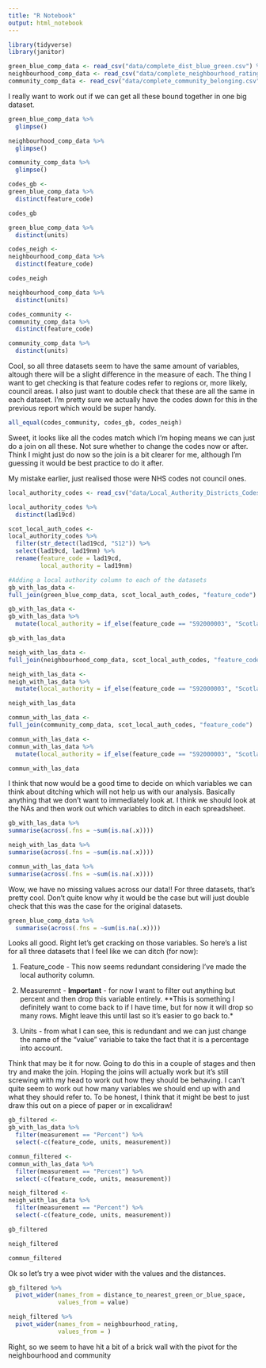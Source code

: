 ```yaml
---
title: "R Notebook"
output: html_notebook
---
```


```r
library(tidyverse)
library(janitor)

green_blue_comp_data <- read_csv("data/complete_dist_blue_green.csv") %>% clean_names()
neighbourhood_comp_data <- read_csv("data/complete_neighbourhood_rating.csv") %>% clean_names()
community_comp_data <- read_csv("data/complete_community_belonging.csv") %>% clean_names()
```

I really want to work out if we can get all these bound together in one big dataset.

```r
green_blue_comp_data %>% 
  glimpse()

neighbourhood_comp_data %>% 
  glimpse()

community_comp_data %>% 
  glimpse()
```

```r
codes_gb <-
green_blue_comp_data %>% 
  distinct(feature_code)

codes_gb

green_blue_comp_data %>% 
  distinct(units)
```

```r
codes_neigh <-
neighbourhood_comp_data %>% 
  distinct(feature_code)

codes_neigh

neighbourhood_comp_data %>% 
  distinct(units)
```

```r
codes_community <-
community_comp_data %>% 
  distinct(feature_code)

community_comp_data %>% 
  distinct(units)
```

Cool, so all three datasets seem to have the same amount of variables, altough there will be a slight difference in the measure of each. The thing I want to get checking is that feature codes refer to regions or, more likely, council areas. I also just want to double check that these are all the same in each dataset. I'm pretty sure we actually have the codes down for this in the previous report which would be super handy. 

```r
all_equal(codes_community, codes_gb, codes_neigh)
```

Sweet, it looks like all the codes match which I'm hoping means we can just do a join on all these. Not sure whether to change the codes now or after. Think I might just do now so the join is a bit clearer for me, although I'm guessing it would be best practice to do it after.

My mistake earlier, just realised those were NHS codes not council ones. 

```r
local_authority_codes <- read_csv("data/Local_Authority_Districts_Codes.csv") %>% clean_names()
```

```r
local_authority_codes %>%
  distinct(lad19cd)
```


```r
scot_local_auth_codes <-
local_authority_codes %>% 
  filter(str_detect(lad19cd, "S12")) %>% 
  select(lad19cd, lad19nm) %>% 
  rename(feature_code = lad19cd,
         local_authority = lad19nm)
```

```r
#Adding a local authority column to each of the datasets
gb_with_las_data <-
full_join(green_blue_comp_data, scot_local_auth_codes, "feature_code")

gb_with_las_data <-
gb_with_las_data %>% 
  mutate(local_authority = if_else(feature_code == "S92000003", "Scotland", local_authority))

gb_with_las_data
```

```r
neigh_with_las_data <-
full_join(neighbourhood_comp_data, scot_local_auth_codes, "feature_code")

neigh_with_las_data <-
neigh_with_las_data %>% 
  mutate(local_authority = if_else(feature_code == "S92000003", "Scotland", local_authority))

neigh_with_las_data
```

```r
commun_with_las_data <-
full_join(community_comp_data, scot_local_auth_codes, "feature_code")

commun_with_las_data <-
commun_with_las_data %>% 
  mutate(local_authority = if_else(feature_code == "S92000003", "Scotland", local_authority))

commun_with_las_data
```

I think that now would be a good time to decide on which variables we can think about ditching which will not help us with our analysis. Basically anything that we don't want to immediately look at. I think we should look at the NAs and then work out which variables to ditch in each spreadsheet.

```r
gb_with_las_data %>% 
summarise(across(.fns = ~sum(is.na(.x))))

neigh_with_las_data %>% 
summarise(across(.fns = ~sum(is.na(.x))))

commun_with_las_data %>%
summarise(across(.fns = ~sum(is.na(.x))))
```

Wow, we have no missing values across our data!! For three datasets, that's pretty cool. Don't quite know why it would be the case but will just double check that this was the case for the original datasets.

```r
green_blue_comp_data %>%
  summarise(across(.fns = ~sum(is.na(.x))))

```

Looks all good. Right let's get cracking on those variables. So here's a list for all three datasets that I feel like we can ditch (for now):

1. Feature_code - This now seems redundant considering I've made the local authority column.

2. Measuremnt - **Important** - for now I want to filter out anything but percent and then drop this variable entirely. **This is something I definitely want to come back to if I have time, but for now it will drop so many rows. Might leave this until last so it's easier to go back to.*

3. Units - from what I can see, this is redundant and we can just change the name of the "value" variable to take the fact that it is a percentage into account. 


Think that may be it for now. Going to do this in a couple of stages and then try and make the join. Hoping the joins will actually work but it's still screwing with my head to work out how they should be behaving. I can't quite seem to work out how many variables we should end up with and what they should refer to. To be honest, I think that it might be best to just draw this out on a piece of paper or in excalidraw!

```r
gb_filtered <-
gb_with_las_data %>%
  filter(measurement == "Percent") %>% 
  select(-c(feature_code, units, measurement))
```

```r
commun_filtered <-
commun_with_las_data %>%
  filter(measurement == "Percent") %>% 
  select(-c(feature_code, units, measurement))
```

```r
neigh_filtered <-
neigh_with_las_data %>%
  filter(measurement == "Percent") %>% 
  select(-c(feature_code, units, measurement))
```

```r
gb_filtered

neigh_filtered

commun_filtered
```

Ok so let's try a wee pivot wider with the values and the distances. 

```r
gb_filtered %>% 
  pivot_wider(names_from = distance_to_nearest_green_or_blue_space,
              values_from = value)

neigh_filtered %>% 
  pivot_wider(names_from = neighbourhood_rating,
              values_from = )
```

Right, so we seem to have hit a bit of a brick wall with the pivot for the neighbourhood and community 